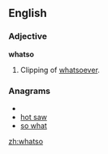 ==English==

===Adjective===
'''whatso'''

# {{obsolete}} Clipping of [[whatsoever]].

===Anagrams===
* {{alphagram|ahostw}}
* [[hot saw#English|hot saw]]
* [[so what#English|so what]]

[[zh:whatso]]